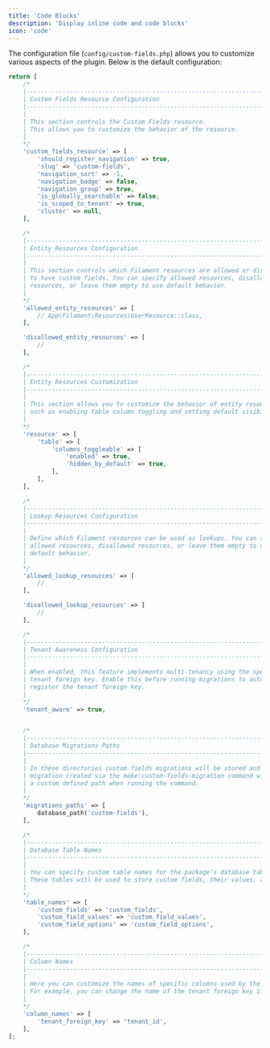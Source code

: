 ```yaml
---
title: 'Code Blocks'
description: 'Display inline code and code blocks'
icon: 'code'
---
```


The configuration file (`config/custom-fields.php`) allows you to customize various aspects of the plugin. Below is the
default configuration:

```php
return [
    /*
    |--------------------------------------------------------------------------
    | Custom Fields Resource Configuration
    |--------------------------------------------------------------------------
    |
    | This section controls the Custom Fields resource.
    | This allows you to customize the behavior of the resource.
    |
    */
    'custom_fields_resource' => [
        'should_register_navigation' => true,
        'slug' => 'custom-fields',
        'navigation_sort' => -1,
        'navigation_badge' => false,
        'navigation_group' => true,
        'is_globally_searchable' => false,
        'is_scoped_to_tenant' => true,
        'cluster' => null,
    ],

    /*
    |--------------------------------------------------------------------------
    | Entity Resources Configuration
    |--------------------------------------------------------------------------
    |
    | This section controls which Filament resources are allowed or disallowed
    | to have custom fields. You can specify allowed resources, disallowed
    | resources, or leave them empty to use default behavior.
    |
    */
    'allowed_entity_resources' => [
        // App\Filament\Resources\UserResource::class,
    ],

    'disallowed_entity_resources' => [
        //
    ],

    /*
    |--------------------------------------------------------------------------
    | Entity Resources Customization
    |--------------------------------------------------------------------------
    |
    | This section allows you to customize the behavior of entity resources,
    | such as enabling table column toggling and setting default visibility.
    |
    */
    'resource' => [
        'table' => [
            'columns_toggleable' => [
                'enabled' => true,
                'hidden_by_default' => true,
            ],
        ],
    ],

    /*
    |--------------------------------------------------------------------------
    | Lookup Resources Configuration
    |--------------------------------------------------------------------------
    |
    | Define which Filament resources can be used as lookups. You can specify
    | allowed resources, disallowed resources, or leave them empty to use
    | default behavior.
    |
    */
    'allowed_lookup_resources' => [
        //
    ],

    'disallowed_lookup_resources' => [
        //
    ],

    /*
    |--------------------------------------------------------------------------
    | Tenant Awareness Configuration
    |--------------------------------------------------------------------------
    |
    | When enabled, this feature implements multi-tenancy using the specified
    | tenant foreign key. Enable this before running migrations to automatically
    | register the tenant foreign key.
    |
    */
    'tenant_aware' => true,


    /*
    |--------------------------------------------------------------------------
    | Database Migrations Paths
    |--------------------------------------------------------------------------
    |
    | In these directories custom fields migrations will be stored and ran when migrating. A custom fields
    | migration created via the make:custom-fields-migration command will be stored in the first path or
    | a custom defined path when running the command.
    |
    */
    'migrations_paths' => [
        database_path('custom-fields'),
    ],

    /*
    |--------------------------------------------------------------------------
    | Database Table Names
    |--------------------------------------------------------------------------
    |
    | You can specify custom table names for the package's database tables here.
    | These tables will be used to store custom fields, their values, and options.
    |
    */
    'table_names' => [
        'custom_fields' => 'custom_fields',
        'custom_field_values' => 'custom_field_values',
        'custom_field_options' => 'custom_field_options',
    ],

    /*
    |--------------------------------------------------------------------------
    | Column Names
    |--------------------------------------------------------------------------
    |
    | Here you can customize the names of specific columns used by the package.
    | For example, you can change the name of the tenant foreign key if needed.
    |
    */
    'column_names' => [
        'tenant_foreign_key' => 'tenant_id',
    ],
];
```
